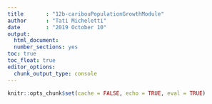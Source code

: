 ```yaml
---
title       : "12b-caribouPopulationGrowthModule"
author      : "Tati Micheletti"
date        : "2019 October 10"
output:
  html_document:
  number_sections: yes
toc: true
toc_float: true
editor_options:
  chunk_output_type: console
---
```


```r
knitr::opts_chunk$set(cache = FALSE, echo = TRUE, eval = TRUE)
```

<!--
  this is a dummy file that will be replaced with a link to the 12b-caribouPopulationGrowthModule vignette when site rebuilt
  see `replacementList` defined in `asis.R`
-->

